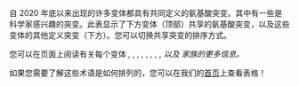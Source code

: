 自 2020 年底以来出现的许多变体都具有共同定义的氨基酸突变。其中有一些是科学家感兴趣的突变。此表显示了下方变体（顶部）共享的氨基酸突变，以及这些变体的其他定义突变（下方）。您可以切换共享突变的排序方式。

您可以在页面上阅读有关每个变体 <Var name="20I (Alpha, V1)" prefix=""/>, <Var name="20H (Beta, V2)" prefix=""/>, <Var name="20J (Gamma, V3)" prefix=""/>, <Var name="21A (Delta)" prefix=""/>, <Var name="21B (Kappa)" prefix=""/>, <Var name="21D (Eta)" prefix=""/>, <Var name="21G (Lambda)" prefix=""/>, <Var name="21H (Mu)" prefix=""/>, 以及 <Who name="Omicron" /> 家族的更多信息。

如果您需要了解这些术语是如何排列的，您可以在我们的[首页](/)上查看表格！